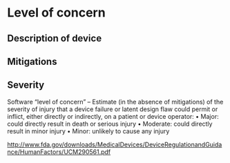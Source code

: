 = Level of concern =

== Description of device ==

== Mitigations ==

== Severity ==

Software “level of concern” – Estimate (in the absence of mitigations) of the severity of injury that a device failure or latent design flaw could permit or inflict, either directly or indirectly, on a patient or device operator: • Major: could directly result in death or serious injury • Moderate: could directly result in minor injury • Minor: unlikely to cause any injury

http://www.fda.gov/downloads/MedicalDevices/DeviceRegulationandGuidance/HumanFactors/UCM290561.pdf

<div class="references">



</div>
